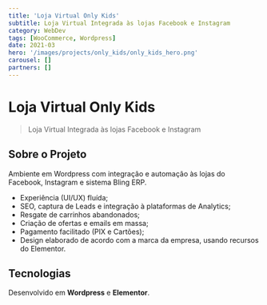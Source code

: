 ```yaml
---
title: 'Loja Virtual Only Kids'
subtitle: Loja Virtual Integrada às lojas Facebook e Instagram
category: WebDev
tags: [WooCommerce, Wordpress]
date: 2021-03
hero: '/images/projects/only_kids/only_kids_hero.png'
carousel: []
partners: []
---
```


# Loja Virtual Only Kids

> Loja Virtual Integrada às lojas Facebook e Instagram

## Sobre o Projeto

Ambiente em Wordpress com integração e automação às lojas do Facebook, Instagram e sistema Bling ERP.

- Experiência (UI/UX) fluída;
- SEO, captura de Leads e integração à plataformas de Analytics;
- Resgate de carrinhos abandonados;
- Criação de ofertas e emails em massa;
- Pagamento facilitado (PIX e Cartões);
- Design elaborado de acordo com a marca da empresa, usando recursos do Elementor.

## Tecnologias

Desenvolvido em **Wordpress** e **Elementor**.